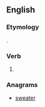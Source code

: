 ==English==

===Etymology===
{{suffix|wear|est|lang=en}}.

===Verb===
{{head|en}}

# {{context|archaic|lang=en}} {{second-person singular of|wear|lang=en}}

===Anagrams===
* [[sweater#English|sweater]]